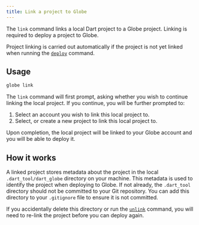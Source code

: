 ```yaml
---
title: Link a project to Globe
---
```


The `link` command links a local Dart project to a Globe project. Linking is required to deploy a project to Globe.

Project linking is carried out automatically if the project is not yet linked when running the [`deploy`](/cli/commands/deploy) command.

## Usage

```bash
globe link
```

The `link` command will first prompt, asking whether you wish to continue linking the local project. If you continue, you will be further prompted to:

1. Select an account you wish to link this local project to.
2. Select, or create a new project to link this local project to.

Upon completion, the local project will be linked to your Globe account and you will be able to deploy it.

## How it works

A linked project stores metadata about the project in the local `.dart_tool/dart_globe` directory on your machine. This metadata is used to identify the project when deploying to Globe. If not already,
the `.dart_tool` directory should not be committed to your Git repository. You can add this directory to your `.gitignore` file to ensure it is not committed.

If you accidentally delete this directory or run the [`unlink`](/cli/commands/unlink) command, you will need to re-link the project before you can deploy again.
